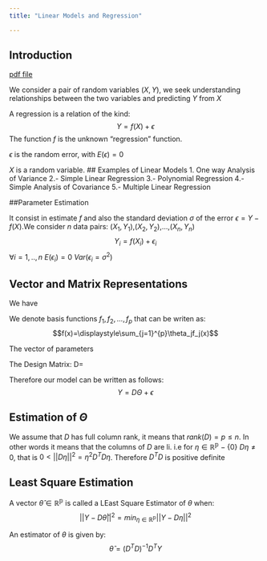 ```yaml
---
title: "Linear Models and Regression"

---
```




## Introduction
<a href="print.pdf">pdf file</a>

We consider a pair of random variables $(X,Y)$, we seek understanding relationships between the two variables and predicting $Y$ from $X$

A regression is a relation of the kind:
$$Y=f(X)+\epsilon$$
The function $f$ is the unknown "regression" function.

$\epsilon$ is the random error, with $E(\epsilon)=0$

$X$ is a random variable.
## Examples of Linear Models
 1. One way Analysis of Variance
 2.- Simple Linear Regression
 3.- Polynomial Regression
 4.- Simple Analysis of Covariance
 5.- Multiple Linear Regression
 
##Parameter Estimation

It consist in estimate $f$ and also the standard deviation $\sigma$ of the error $\epsilon=Y-f(X)$.We consider $n$ data pairs: ($X_1,Y_1$),($X_2,Y_2$),...,($X_n,Y_n$)
$$Y_i=f(X_i)+\epsilon_i$$
 $\forall i=1,..,n$  $E(\epsilon_i)=0$ $Var(\epsilon_i=\sigma^2)$

## Vector and Matrix Representations
We have 
\begin{align}
    y &= \begin{bmatrix}
           y_{1} \\
           y_{2} \\
           \vdots \\
           y_{n}
         \end{bmatrix}
         \in \mathbb{R^n}
  \end{align}
  
  \begin{align}
    \epsilon &= \begin{bmatrix}
           \epsilon_{1} \\
           \epsilon_{2} \\
           \vdots \\
           \epsilon_{n}
         \end{bmatrix}
         \in \mathbb{R^n}
  \end{align}
  
We denote basis functions  $f_1,f_2,...,f_p$ that can be writen as:
$$f(x)=\displaystyle\sum_{j=1}^{p}\theta_jf_j(x)$$

The vector of parameters
\begin{align}
    \theta &= \begin{bmatrix}
           \theta_{1} \\
           \theta_{2} \\
           \vdots \\
           \theta_{p}
         \end{bmatrix}
         \in \mathbb{R^p}
  \end{align}
  
The Design Matrix:
D=\begin{bmatrix}
    f_1(X_1) & f_2(X_1) &  \dots  & f_p{X_1} \\
    f_1(X_2) & f_2(X_2) &  \dots  & f_p{X_2}\\
    \vdots & \vdots & \vdots & \ddots  \\
    f_1(X_n) & f_2(X_n) &  \dots  & f_p{X_n}
\end{bmatrix}

Therefore our model can be written as follows:
$$Y=D\Theta+\epsilon$$

## Estimation of $\Theta$

We assume that $D$ has full column rank, it means that $rank(D)=p\leq n$.
In other words it means that the columns of $D$ are li. i.e for $\eta\in\mathbb{R^p}-\{0\}$ $D\eta\neq 0$, that is $0<||D\eta||^2=\eta^2D^TD\eta$. Therefore $D^TD$ is positive definite


## Least Square Estimation

A vector $\hat{\theta}\in\mathbb{R^p}$ is called a LEast Square Estimator of $\theta$ when:
$$||Y-D\hat{\theta}||^2=\displaystyle{ min_{\eta\in\mathbb{R^p}}}||Y-D\eta||^2$$

An estimator of $\theta$ is given by:
$$\hat{\theta}=(D^TD)^{-1}D^TY$$

